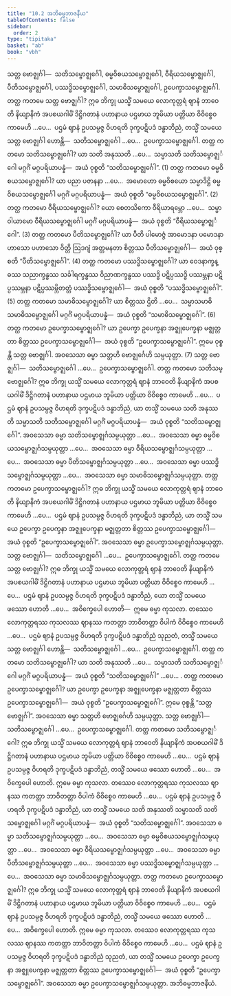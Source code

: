 ```yaml
---
title: "10.2 အဘိဓမ္မဘာဇနီယ"
tableOfContents: false
sidebar:
  order: 2
type: "tipitaka"
basket: "ab"
book: "vbh"
---
```



<DynamicBreadcrumb />

<Division number="472" book="vbh">

<Paragraph number="1574" book="vbh">
သတ္တ ဗောဇ္ဈင်္ဂါ—  သတိသမ္ဗောဇ္ဈင်္ဂေါ, ဓမ္မဝိစယသမ္ဗောဇ္ဈင်္ဂေါ, ဝီရိယသမ္ဗောဇ္ဈင်္ဂေါ, ပီတိသမ္ဗောဇ္ဈင်္ဂေါ, ပဿဒ္ဓိသမ္ဗောဇ္ဈင်္ဂေါ, သမာဓိသမ္ဗောဇ္ဈင်္ဂေါ, ဥပေက္ခာသမ္ဗောဇ္ဈင်္ဂေါ.
</Paragraph>

</Division>
<Division number="473" book="vbh">

<Paragraph number="1575" book="vbh">
တတ္ထ ကတမေ သတ္တ ဗောဇ္ဈင်္ဂါ? ဣဓ ဘိက္ခု ယသ္မိံ သမယေ လောကုတ္တရံ ဈာနံ ဘာဝေတိ နိယျာနိကံ အပစယဂါမိံ ဒိဋ္ဌိဂတာနံ ပဟာနာယ ပဌမာယ ဘူမိယာ ပတ္တိယာ ဝိဝိစ္စေဝ ကာမေဟိ …ပေ…  ပဌမံ ဈာနံ ဥပသမ္ပဇ္ဇ ဝိဟရတိ ဒုက္ခပဋိပဒံ ဒန္ဓာဘိညံ, တသ္မိံ သမယေ သတ္တ ဗောဇ္ဈင်္ဂါ ဟောန္တိ—  သတိသမ္ဗောဇ္ဈင်္ဂေါ …ပေ…  ဥပေက္ခာသမ္ဗောဇ္ဈင်္ဂေါ.
</Paragraph>

</Division>
<Division number="474" book="vbh">

<Paragraph number="1576" book="vbh">
တတ္ထ ကတမော သတိသမ္ဗောဇ္ဈင်္ဂေါ? ယာ သတိ အနုဿတိ …ပေ…  သမ္မာသတိ သတိသမ္ဗောဇ္ဈင်္ဂေါ မဂ္ဂင်္ဂံ မဂ္ဂပရိယာပန္နံ—  အယံ ဝုစ္စတိ “သတိသမ္ဗောဇ္ဈင်္ဂေါ”. (1)
</Paragraph>

<Paragraph number="1577" book="vbh">
တတ္ထ ကတမော ဓမ္မဝိစယသမ္ဗောဇ္ဈင်္ဂေါ? ယာ ပညာ ပဇာနနာ …ပေ…  အမောဟော ဓမ္မဝိစယော သမ္မာဒိဋ္ဌိ ဓမ္မဝိစယသမ္ဗောဇ္ဈင်္ဂေါ မဂ္ဂင်္ဂံ မဂ္ဂပရိယာပန္နံ—  အယံ ဝုစ္စတိ “ဓမ္မဝိစယသမ္ဗောဇ္ဈင်္ဂေါ”. (2)
</Paragraph>

<Paragraph number="1578" book="vbh">
တတ္ထ ကတမော ဝီရိယသမ္ဗောဇ္ဈင်္ဂေါ? ယော စေတသိကော ဝီရိယာရမ္ဘော …ပေ…  သမ္မာဝါယာမော ဝီရိယသမ္ဗောဇ္ဈင်္ဂေါ မဂ္ဂင်္ဂံ မဂ္ဂပရိယာပန္နံ—  အယံ ဝုစ္စတိ “ဝီရိယသမ္ဗောဇ္ဈင်္ဂေါ”. (3)
</Paragraph>

<Paragraph number="1579" book="vbh">
တတ္ထ ကတမော ပီတိသမ္ဗောဇ္ဈင်္ဂေါ? ယာ ပီတိ ပါမောဇ္ဇံ အာမောဒနာ ပမောဒနာ ဟာသော ပဟာသော ဝိတ္တိ ဩဒဂျံ အတ္တမနတာ စိတ္တဿ ပီတိသမ္ဗောဇ္ဈင်္ဂေါ—  အယံ ဝုစ္စတိ “ပီတိသမ္ဗောဇ္ဈင်္ဂေါ”. (4)
</Paragraph>

<Paragraph number="1580" book="vbh">
တတ္ထ ကတမော ပဿဒ္ဓိသမ္ဗောဇ္ဈင်္ဂေါ? ယာ ဝေဒနာက္ခန္ဓဿ သညာက္ခန္ဓဿ သင်္ခါရက္ခန္ဓဿ ဝိညာဏက္ခန္ဓဿ ပဿဒ္ဓိ ပဋိပ္ပဿဒ္ဓိ ပဿမ္ဘနာ ပဋိပ္ပဿမ္ဘနာ ပဋိပ္ပဿမ္ဘိတတ္တံ ပဿဒ္ဓိသမ္ဗောဇ္ဈင်္ဂေါ—  အယံ ဝုစ္စတိ “ပဿဒ္ဓိသမ္ဗောဇ္ဈင်္ဂေါ”. (5)
</Paragraph>

<Paragraph number="1581" book="vbh">
တတ္ထ ကတမော သမာဓိသမ္ဗောဇ္ဈင်္ဂေါ? ယာ စိတ္တဿ ဌိတိ …ပေ…  သမ္မာသမာဓိ သမာဓိသမ္ဗောဇ္ဈင်္ဂေါ မဂ္ဂင်္ဂံ မဂ္ဂပရိယာပန္နံ—  အယံ ဝုစ္စတိ “သမာဓိသမ္ဗောဇ္ဈင်္ဂေါ”. (6)
</Paragraph>

<Paragraph number="1582" book="vbh">
တတ္ထ ကတမော ဥပေက္ခာသမ္ဗောဇ္ဈင်္ဂေါ? ယာ ဥပေက္ခာ ဥပေက္ခနာ အဇ္ဈုပေက္ခနာ မဇ္ဈတ္တတာ စိတ္တဿ ဥပေက္ခာသမ္ဗောဇ္ဈင်္ဂေါ—  အယံ ဝုစ္စတိ “ဥပေက္ခာသမ္ဗောဇ္ဈင်္ဂေါ”. ဣမေ ဝုစ္စန္တိ သတ္တ ဗောဇ္ဈင်္ဂါ. အဝသေသာ ဓမ္မာ သတ္တဟိ ဗောဇ္ဈင်္ဂေဟိ သမ္ပယုတ္တာ. (7)
</Paragraph>

</Division>
<Division number="475" book="vbh">

<Paragraph number="1583" book="vbh">
သတ္တ ဗောဇ္ဈင်္ဂါ—  သတိသမ္ဗောဇ္ဈင်္ဂေါ …ပေ…  ဥပေက္ခာသမ္ဗောဇ္ဈင်္ဂေါ.
</Paragraph>

</Division>
<Division number="476" book="vbh">

<Paragraph number="1584" book="vbh">
တတ္ထ ကတမော သတိသမ္ဗောဇ္ဈင်္ဂေါ? ဣဓ ဘိက္ခု ယသ္မိံ သမယေ လောကုတ္တရံ ဈာနံ ဘာဝေတိ နိယျာနိကံ အပစယဂါမိံ ဒိဋ္ဌိဂတာနံ ပဟာနာယ ပဌမာယ ဘူမိယာ ပတ္တိယာ ဝိဝိစ္စေဝ ကာမေဟိ …ပေ…  ပဌမံ ဈာနံ ဥပသမ္ပဇ္ဇ ဝိဟရတိ ဒုက္ခပဋိပဒံ ဒန္ဓာဘိညံ, ယာ တသ္မိံ သမယေ သတိ အနုဿတိ သမ္မာသတိ သတိသမ္ဗောဇ္ဈင်္ဂေါ မဂ္ဂင်္ဂံ မဂ္ဂပရိယာပန္နံ—  အယံ ဝုစ္စတိ “သတိသမ္ဗောဇ္ဈင်္ဂေါ”. အဝသေသာ ဓမ္မာ သတိသမ္ဗောဇ္ဈင်္ဂသမ္ပယုတ္တာ …ပေ…  အဝသေသာ ဓမ္မာ ဓမ္မဝိစယသမ္ဗောဇ္ဈင်္ဂသမ္ပယုတ္တာ …ပေ…  အဝသေသာ ဓမ္မာ ဝီရိယသမ္ဗောဇ္ဈင်္ဂသမ္ပယုတ္တာ …ပေ…  အဝသေသာ ဓမ္မာ ပီတိသမ္ဗောဇ္ဈင်္ဂသမ္ပယုတ္တာ …ပေ…  အဝသေသာ ဓမ္မာ ပဿဒ္ဓိသမ္ဗောဇ္ဈင်္ဂသမ္ပယုတ္တာ …ပေ…  အဝသေသာ ဓမ္မာ သမာဓိသမ္ဗောဇ္ဈင်္ဂသမ္ပယုတ္တာ.
</Paragraph>

<Paragraph number="1585" book="vbh">
တတ္ထ ကတမော ဥပေက္ခာသမ္ဗောဇ္ဈင်္ဂေါ? ဣဓ ဘိက္ခု ယသ္မိံ သမယေ လောကုတ္တရံ ဈာနံ ဘာဝေတိ နိယျာနိကံ အပစယဂါမိံ ဒိဋ္ဌိဂတာနံ ပဟာနာယ ပဌမာယ ဘူမိယာ ပတ္တိယာ ဝိဝိစ္စေဝ ကာမေဟိ …ပေ…  ပဌမံ ဈာနံ ဥပသမ္ပဇ္ဇ ဝိဟရတိ ဒုက္ခပဋိပဒံ ဒန္ဓာဘိညံ, ယာ တသ္မိံ သမယေ ဥပေက္ခာ ဥပေက္ခနာ အဇ္ဈုပေက္ခနာ မဇ္ဈတ္တတာ စိတ္တဿ ဥပေက္ခာသမ္ဗောဇ္ဈင်္ဂေါ—  အယံ ဝုစ္စတိ “ဥပေက္ခာသမ္ဗောဇ္ဈင်္ဂေါ”. အဝသေသာ ဓမ္မာ ဥပေက္ခာသမ္ဗောဇ္ဈင်္ဂသမ္ပယုတ္တာ.
</Paragraph>

</Division>
<Division number="477" book="vbh">

<Paragraph number="1586" book="vbh">
သတ္တ ဗောဇ္ဈင်္ဂါ—  သတိသမ္ဗောဇ္ဈင်္ဂေါ …ပေ…  ဥပေက္ခာသမ္ဗောဇ္ဈင်္ဂေါ.
</Paragraph>

</Division>
<Division number="478" book="vbh">

<Paragraph number="1587" book="vbh">
တတ္ထ ကတမေ သတ္တ ဗောဇ္ဈင်္ဂါ? ဣဓ ဘိက္ခု ယသ္မိံ သမယေ လောကုတ္တရံ ဈာနံ ဘာဝေတိ နိယျာနိကံ အပစယဂါမိံ ဒိဋ္ဌိဂတာနံ ပဟာနာယ ပဌမာယ ဘူမိယာ ပတ္တိယာ ဝိဝိစ္စေဝ ကာမေဟိ …ပေ…  ပဌမံ ဈာနံ ဥပသမ္ပဇ္ဇ ဝိဟရတိ ဒုက္ခပဋိပဒံ ဒန္ဓာဘိညံ, ယော တသ္မိံ သမယေ ဖဿော ဟောတိ …ပေ…  အဝိက္ခေပေါ ဟောတိ—  ဣမေ ဓမ္မာ ကုသလာ. တဿေဝ လောကုတ္တရဿ ကုသလဿ ဈာနဿ ကတတ္တာ ဘာဝိတတ္တာ ဝိပါကံ ဝိဝိစ္စေဝ ကာမေဟိ …ပေ…  ပဌမံ ဈာနံ ဥပသမ္ပဇ္ဇ ဝိဟရတိ ဒုက္ခပဋိပဒံ ဒန္ဓာဘိညံ သုညတံ, တသ္မိံ သမယေ သတ္တ ဗောဇ္ဈင်္ဂါ ဟောန္တိ—  သတိသမ္ဗောဇ္ဈင်္ဂေါ …ပေ…  ဥပေက္ခာသမ္ဗောဇ္ဈင်္ဂေါ.
</Paragraph>

</Division>
<Division number="479" book="vbh">

<Paragraph number="1588" book="vbh">
တတ္ထ ကတမော သတိသမ္ဗောဇ္ဈင်္ဂေါ? ယာ သတိ အနုဿတိ …ပေ…  သမ္မာသတိ သတိသမ္ဗောဇ္ဈင်္ဂေါ မဂ္ဂင်္ဂံ မဂ္ဂပရိယာပန္နံ—  အယံ ဝုစ္စတိ “သတိသမ္ဗောဇ္ဈင်္ဂေါ” …ပေ… .
</Paragraph>

<Paragraph number="1589" book="vbh">
တတ္ထ ကတမော ဥပေက္ခာသမ္ဗောဇ္ဈင်္ဂေါ? ယာ ဥပေက္ခာ ဥပေက္ခနာ အဇ္ဈုပေက္ခနာ မဇ္ဈတ္တတာ စိတ္တဿ ဥပေက္ခာသမ္ဗောဇ္ဈင်္ဂေါ—  အယံ ဝုစ္စတိ “ဥပေက္ခာသမ္ဗောဇ္ဈင်္ဂေါ”. ဣမေ ဝုစ္စန္တိ “သတ္တ ဗောဇ္ဈင်္ဂါ”. အဝသေသာ ဓမ္မာ သတ္တဟိ ဗောဇ္ဈင်္ဂေဟိ သမ္ပယုတ္တာ.
</Paragraph>

</Division>
<Division number="480" book="vbh">

<Paragraph number="1590" book="vbh">
သတ္တ ဗောဇ္ဈင်္ဂါ—  သတိသမ္ဗောဇ္ဈင်္ဂေါ …ပေ…  ဥပေက္ခာသမ္ဗောဇ္ဈင်္ဂေါ.
</Paragraph>

</Division>
<Division number="481" book="vbh">

<Paragraph number="1591" book="vbh">
တတ္ထ ကတမော သတိသမ္ဗောဇ္ဈင်္ဂေါ? ဣဓ ဘိက္ခု ယသ္မိံ သမယေ လောကုတ္တရံ ဈာနံ ဘာဝေတိ နိယျာနိကံ အပစယဂါမိံ ဒိဋ္ဌိဂတာနံ ပဟာနာယ ပဌမာယ ဘူမိယာ ပတ္တိယာ ဝိဝိစ္စေဝ ကာမေဟိ …ပေ…  ပဌမံ ဈာနံ ဥပသမ္ပဇ္ဇ ဝိဟရတိ ဒုက္ခပဋိပဒံ ဒန္ဓာဘိညံ, တသ္မိံ သမယေ ဖဿော ဟောတိ …ပေ…  အဝိက္ခေပေါ ဟောတိ. ဣမေ ဓမ္မာ ကုသလာ. တဿေဝ လောကုတ္တရဿ ကုသလဿ ဈာနဿ ကတတ္တာ ဘာဝိတတ္တာ ဝိပါကံ ဝိဝိစ္စေဝ ကာမေဟိ …ပေ…  ပဌမံ ဈာနံ ဥပသမ္ပဇ္ဇ ဝိဟရတိ ဒုက္ခပဋိပဒံ ဒန္ဓာဘိညံ, ယာ တသ္မိံ သမယေ သတိ အနုဿတိ သမ္မာသတိ သတိသမ္ဗောဇ္ဈင်္ဂေါ မဂ္ဂင်္ဂံ မဂ္ဂပရိယာပန္နံ—  အယံ ဝုစ္စတိ “သတိသမ္ဗောဇ္ဈင်္ဂေါ”. အဝသေသာ ဓမ္မာ သတိသမ္ဗောဇ္ဈင်္ဂသမ္ပယုတ္တာ …ပေ…  အဝသေသာ ဓမ္မာ ဓမ္မဝိစယသမ္ဗောဇ္ဈင်္ဂသမ္ပယုတ္တာ …ပေ…  အဝသေသာ ဓမ္မာ ဝီရိယသမ္ဗောဇ္ဈင်္ဂသမ္ပယုတ္တာ …ပေ…  အဝသေသာ ဓမ္မာ ပီတိသမ္ဗောဇ္ဈင်္ဂသမ္ပယုတ္တာ …ပေ…  အဝသေသာ ဓမ္မာ ပဿဒ္ဓိသမ္ဗောဇ္ဈင်္ဂသမ္ပယုတ္တာ …ပေ…  အဝသေသာ ဓမ္မာ သမာဓိသမ္ဗောဇ္ဈင်္ဂသမ္ပယုတ္တာ.
</Paragraph>

<Paragraph number="1592" book="vbh">
တတ္ထ ကတမော ဥပေက္ခာသမ္ဗောဇ္ဈင်္ဂေါ? ဣဓ ဘိက္ခု ယသ္မိံ သမယေ လောကုတ္တရံ ဈာနံ ဘာဝေတိ နိယျာနိကံ အပစယဂါမိံ ဒိဋ္ဌိဂတာနံ ပဟာနာယ ပဌမာယ ဘူမိယာ ပတ္တိယာ ဝိဝိစ္စေဝ ကာမေဟိ …ပေ…  ပဌမံ ဈာနံ ဥပသမ္ပဇ္ဇ ဝိဟရတိ ဒုက္ခပဋိပဒံ ဒန္ဓာဘိညံ, တသ္မိံ သမယေ ဖဿော ဟောတိ …ပေ…  အဝိက္ခေပေါ ဟောတိ. ဣမေ ဓမ္မာ ကုသလာ. တဿေဝ လောကုတ္တရဿ ကုသလဿ ဈာနဿ ကတတ္တာ ဘာဝိတတ္တာ ဝိပါကံ ဝိဝိစ္စေဝ ကာမေဟိ …ပေ…  ပဌမံ ဈာနံ ဥပသမ္ပဇ္ဇ ဝိဟရတိ ဒုက္ခပဋိပဒံ ဒန္ဓာဘိညံ သုညတံ, ယာ တသ္မိံ သမယေ ဥပေက္ခာ ဥပေက္ခနာ အဇ္ဈုပေက္ခနာ မဇ္ဈတ္တတာ စိတ္တဿ ဥပေက္ခာသမ္ဗောဇ္ဈင်္ဂေါ—  အယံ ဝုစ္စတိ “ဥပေက္ခာသမ္ဗောဇ္ဈင်္ဂေါ”. အဝသေသာ ဓမ္မာ ဥပေက္ခာသမ္ဗောဇ္ဈင်္ဂသမ္ပယုတ္တာ.

</Paragraph>
</Division>

<Paragraph number="1593" type="center" book="vbh">
အဘိဓမ္မဘာဇနီယံ.
</Paragraph>